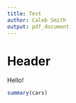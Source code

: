 ```yaml
---
title: Test
author: Caleb Smith
output: pdf_document
---
```


# Header

Hello!

```r
summary(cars)
```